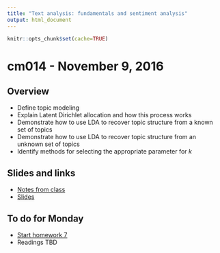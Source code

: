 ```yaml
---
title: "Text analysis: fundamentals and sentiment analysis"
output: html_document
---
```


```r
knitr::opts_chunk$set(cache=TRUE)
```

# cm014 - November 9, 2016

## Overview

* Define topic modeling
* Explain Latent Dirichlet allocation and how this process works
* Demonstrate how to use LDA to recover topic structure from a known set of topics
* Demonstrate how to use LDA to recover topic structure from an unknown set of topics
* Identify methods for selecting the appropriate parameter for $k$

## Slides and links

* [Notes from class](text02.html)
* [Slides](extras/cm014_slides.html)

## To do for Monday

* [Start homework 7](hw07-text_analysis.html)
* Readings TBD

